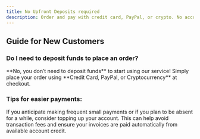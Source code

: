 ```yaml
---
title: No Upfront Deposits required
description: Order and pay with credit card, PayPal, or crypto. No account deposit required! Learn how topping up can save on transaction fees and ensure uninterrupted service.
---
```


## Guide for New Customers

### Do I need to deposit funds to place an order?

<Note>
  **No, you don’t need to deposit funds** to start using our service! Simply
  place your order using **Credit Card, PayPal, or Cryptocurrency** at checkout.
</Note>

### **Tips for easier payments:**

If you anticipate making frequent small payments or if you plan to be absent for a while, consider topping up your account. This can help avoid transaction fees and ensure your invoices are paid automatically from available account credit.
